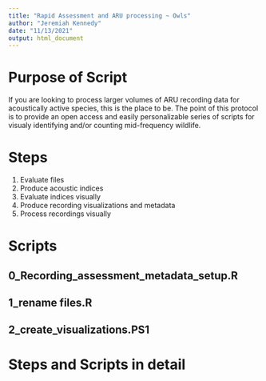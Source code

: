 ```yaml
---
title: "Rapid Assessment and ARU processing ~ Owls"
author: "Jeremiah Kennedy"
date: "11/13/2021"
output: html_document
---
```



# Purpose of Script

If you are looking to process larger volumes of ARU recording data for acoustically active species, this is the place to be. The point of this protocol is to provide an open access and easily personalizable series of scripts for visualy identifying and/or counting mid-frequency wildlife. 

# Steps 

1) Evaluate files
2) Produce acoustic indices
3) Evaluate indices visually
4) Produce recording visualizations and metadata
5) Process recordings visually


# Scripts

0_Recording_assessment_metadata_setup.R
- 

1_rename files.R
-


2_create_visualizations.PS1
-


# Steps and Scripts in detail







